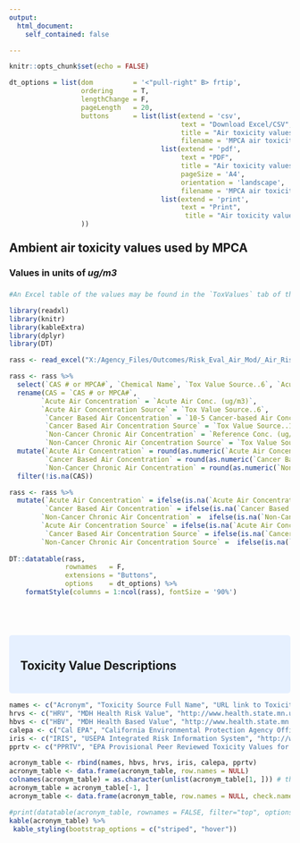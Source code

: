 ---
output: 
  html_document:
    self_contained: false

---


```{r setup, include=FALSE}
knitr::opts_chunk$set(echo = FALSE)

dt_options = list(dom          = '<"pull-right" B> frtip',  
                  ordering     = T, 
                  lengthChange = F, 
                  pageLength   = 20,
                  buttons      = list(list(extend = 'csv',
                                           text = "Download Excel/CSV",
                                           title = "Air toxicity values",
                                           filename = 'MPCA air toxicity values.csv'), 
                                      list(extend = 'pdf',
                                           text = "PDF",
                                           title = "Air toxicity values",
                                           pageSize = 'A4',
                                           orientation = 'landscape',
                                           filename = 'MPCA air toxicity values.pdf'), 
                                      list(extend = 'print',
                                           text = "Print",
                                            title = "Air toxicity values")
                  ))

```


<style>
  .blue {background-color: #e6f0ff; border-radius: 5px; padding: 20px;}
  body {margin-left: 0px;}
  p {font-size: 17px;}
  .dataTables_filter {margin-right: 12px;}
  .dt-buttons a {margin-left: 8px; background-color: #e6f0ff; margin-top: -3px;} 
  .pull-right {float: right; margin-top: 0;}
  th {font-size 12px;}
  h2 {margin-top: 22px;}
  h3 {margin-top: 22px; margin-bottom: 22px;}
</style>


## Ambient air toxicity values used by MPCA
### Values in units of _ug/m3_


```{r rass, echo = F, warning = F, message = F}
#An Excel table of the values may be found in the `ToxValues` tab of the [Risk Assessment Spreadsheet]( https://www.pca.state.mn.us/air/aera-risk-screening-rass-and-qchi).

library(readxl)
library(knitr)
library(kableExtra)
library(dplyr)
library(DT)

rass <- read_excel("X:/Agency_Files/Outcomes/Risk_Eval_Air_Mod/_Air_Risk_Evaluation/AERA program/RASS/AERA RASS (aq9-22-7) 2019-02.xlsx", "Tox Values", skip = 19, n_max = 372, col_names = T)

rass <- rass %>%
  select(`CAS # or MPCA#`, `Chemical Name`, `Tox Value Source..6`, `Acute Air Conc. (ug/m3)`, `Tox Value Source..13`, `10-5 Cancer-based Air Conc (ug/m3)`, `Tox Value Source..19`, `Reference Conc. (ug/m3)..20`) %>%
  rename(CAS = `CAS # or MPCA#`, 
        `Acute Air Concentration` = `Acute Air Conc. (ug/m3)`,
        `Acute Air Concentration Source` = `Tox Value Source..6`,
         `Cancer Based Air Concentration` = `10-5 Cancer-based Air Conc (ug/m3)`,
         `Cancer Based Air Concentration Source` = `Tox Value Source..13`,
         `Non-Cancer Chronic Air Concentration` = `Reference Conc. (ug/m3)..20`,
         `Non-Cancer Chronic Air Concentration Source` = `Tox Value Source..19`) %>%
  mutate(`Acute Air Concentration` = round(as.numeric(`Acute Air Concentration`), digits = 2),
         `Cancer Based Air Concentration` = round(as.numeric(`Cancer Based Air Concentration`), digits = 2),
         `Non-Cancer Chronic Air Concentration` = round(as.numeric(`Non-Cancer Chronic Air Concentration`), digits = 2)) %>%
  filter(!is.na(CAS)) 

rass <- rass %>%
  mutate(`Acute Air Concentration` = ifelse(is.na(`Acute Air Concentration`), " ", `Acute Air Concentration`),
         `Cancer Based Air Concentration` = ifelse(is.na(`Cancer Based Air Concentration`), " ", `Cancer Based Air Concentration`),
        `Non-Cancer Chronic Air Concentration` =  ifelse(is.na(`Non-Cancer Chronic Air Concentration`), " ", `Non-Cancer Chronic Air Concentration`),
        `Acute Air Concentration Source` = ifelse(is.na(`Acute Air Concentration Source`), " ", `Acute Air Concentration`),
         `Cancer Based Air Concentration Source` = ifelse(is.na(`Cancer Based Air Concentration Source`), " ", `Cancer Based Air Concentration Source`),
        `Non-Cancer Chronic Air Concentration Source` =  ifelse(is.na(`Non-Cancer Chronic Air Concentration Source`), " ", `Non-Cancer Chronic Air Concentration Source`))
                                            
DT::datatable(rass, 
              rownames   = F,
              extensions = "Buttons",
              options    = dt_options) %>% 
    formatStyle(columns = 1:ncol(rass), fontSize = '90%')
                 

```

<br>

<div class = "blue">

## Toxicity Value Descriptions
</div>

```{r acronym table, echo = F, message = F}
names <- c("Acronym", "Toxicity Source Full Name", "URL link to Toxicity Source")
hrvs <- c("HRV", "MDH Health Risk Value", "http://www.health.state.mn.us/divs/eh/risk/guidance/air/table.html")
hbvs <- c("HBV", "MDH Health Based Value", "http://www.health.state.mn.us/divs/eh/risk/guidance/air/table.html")
calepa <- c("Cal EPA", "California Environmental Protection Agency Office of Environmental Health Hazard", "http://oehha.ca.gov/air/hot_spots/")
iris <- c("IRIS", "USEPA Integrated Risk Information System", "http://www.epa.gov/IRIS/")
pprtv <- c("PPRTV", "EPA Provisional Peer Reviewed Toxicity Values for Superfund", "http://hhpprtv.ornl.gov/")

acronym_table <- rbind(names, hbvs, hrvs, iris, calepa, pprtv)
acronym_table <- data.frame(acronym_table, row.names = NULL)
colnames(acronym_table) = as.character(unlist(acronym_table[1, ])) # the first row will be the header
acronym_table = acronym_table[-1, ]  
acronym_table <- data.frame(acronym_table, row.names = NULL, check.names = FALSE)

#print(datatable(acronym_table, rownames = FALSE, filter="top", options = list(pageLength = 5, scrollX = T)))
kable(acronym_table) %>%
 kable_styling(bootstrap_options = c("striped", "hover"))
```

